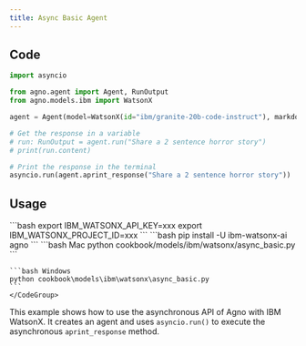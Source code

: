 ```yaml
---
title: Async Basic Agent
---
```


## Code

```python cookbook/models/ibm/watsonx/async_basic.py
import asyncio

from agno.agent import Agent, RunOutput
from agno.models.ibm import WatsonX

agent = Agent(model=WatsonX(id="ibm/granite-20b-code-instruct"), markdown=True)

# Get the response in a variable
# run: RunOutput = agent.run("Share a 2 sentence horror story")
# print(run.content)

# Print the response in the terminal
asyncio.run(agent.aprint_response("Share a 2 sentence horror story"))
```

## Usage

<Steps>
  <Snippet file="create-venv-step.mdx" />

  <Step title="Set your API key">
    ```bash
    export IBM_WATSONX_API_KEY=xxx
    export IBM_WATSONX_PROJECT_ID=xxx
    ```
  </Step>

  <Step title="Install libraries">
    ```bash
    pip install -U ibm-watsonx-ai agno
    ```
  </Step>

  <Step title="Run Agent">
    <CodeGroup>
    ```bash Mac
    python cookbook/models/ibm/watsonx/async_basic.py
    ```

    ```bash Windows
    python cookbook\models\ibm\watsonx\async_basic.py
    ```
    </CodeGroup>
  </Step>
</Steps>

This example shows how to use the asynchronous API of Agno with IBM WatsonX. It creates an agent and uses `asyncio.run()` to execute the asynchronous `aprint_response` method. 